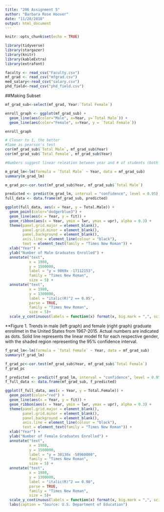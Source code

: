 ---
title: "206 Assignment 5"
author: "Barbara Rose Hoover"
date: "11/28/2018"
output: html_document
---

```{r setup, include=FALSE}
knitr::opts_chunk$set(echo = TRUE)
```


```{r library}
library(tidyverse)
library(stargazer)
library(knitr)
library(kableExtra)
library(extrafont)
```
```{r message=FALSE}
faculty <- read_csv("Faculty.csv")
mf_grad <- read_csv("mfgrad.csv")
med_salary<-read_csv("salary.csv")
phd_field<-read_csv("phd_field.csv")

```

##Making Subset 
```{r}
mf_grad_sub<-select(mf_grad, Year:`Total Female`)
```


```{r}
enroll_graph <- ggplot(mf_grad_sub) +
  geom_line(aes(color="Male", x=Year, y=`Total Male`)) +
  geom_line(aes(color="Female", x=Year, y = `Total Female`))

enroll_graph
```


```{r correlation coefficient}
# Closer to 1, the better 
#Same as pearson's test
cor(mf_grad_sub$`Total Male`, mf_grad_sub$Year)
cor(mf_grad_sub$`Total Female`, mf_grad_sub$Year)

#Numbers suggest linear releation between year and # of students (both genders) 
```

```{r linear model for male}
m_grad_lm<-lm(formula = `Total Male` ~ Year, data = mf_grad_sub)
summary(m_grad_lm)

```

```{r pearson, echo = FALSE}

m_grad_pc<-cor.test(mf_grad_sub$Year, mf_grad_sub$`Total Male`)

```

```{r graph, fig.height = 4, fig.width = 6, echo = FALSE}

predicted <- predict(m_grad_lm, interval = "confidence", level = 0.95)
full_data <- data.frame(mf_grad_sub, predicted)

ggplot(full_data, aes(x = Year, y = Total.Male)) + 
  geom_point(color="dodgerblue3") +
  geom_line(aes(x = Year, y = fit)) +
  geom_ribbon(aes(x = Year, ymin = lwr, ymax = upr), alpha = 0.3) +
  theme(panel.grid.major = element_blank(),
        panel.grid.minor = element_blank(),
        panel.background = element_blank(), 
        axis.line = element_line(colour = "black"), 
        text = element_text(family = "Times New Roman")) +
  xlab("Year") +
  ylab("Number of Male Graduates Enrolled") +
  annotate("text", 
           x = 1980, 
           y = 1500000, 
           label = "y = 9069x -17112153", 
           family = "Times New Roman", 
           size = 5) +
  annotate("text", 
           x = 1980, 
           y = 1300000, 
           label = "italic(R)^2 == 0.85", 
           parse = TRUE, 
           family = "Times New Roman", 
           size = 5)+
  scale_y_continuous(labels = function(x) format(x, big.mark = ",", scientific = FALSE), limits = c(260000,1720000))
```
\newline

**Figure 1. Trends in male (left graph) and female (right graph) graduate enrollmet in the United States from 1967-2015. Actual numbers are indicated as dots. Solid line represents the linear model fit for each respective gender, with the shaded region representing the 95% confidence interval. 


```{r linear model for female}
f_grad_lm<-lm(formula = `Total Female` ~ Year, data = mf_grad_sub)
summary(f_grad_lm)

```

```{r, female pearsons R, echo = FALSE}

f_grad_pc<-cor.test(mf_grad_sub$Year, mf_grad_sub$`Total Female`)
f_grad_pc

```

```{r female graph, fig.height = 4, fig.width = 6, echo = FALSE}

f_predicted <- predict(f_grad_lm, interval = "confidence", level = 0.95)
f_full_data <- data.frame(mf_grad_sub, f_predicted)

ggplot(f_full_data, aes(x = Year, y = Total.Female)) + 
  geom_point(color="red") +
  geom_line(aes(x = Year, y = fit)) +
  geom_ribbon(aes(x = Year, ymin = lwr, ymax = upr), alpha = 0.3) +
  theme(panel.grid.major = element_blank(),
        panel.grid.minor = element_blank(),
        panel.background = element_blank(), 
        axis.line = element_line(colour = "black"), 
        text = element_text(family = "Times New Roman")) +
  xlab("Year") +
  ylab("Number of Female Graduates Enrolled") +
  annotate("text", 
           x = 1980, 
           y = 1500000, 
           label = "y = 30130x -58960000", 
           family = "Times New Roman", 
           size = 5) +
  annotate("text", 
           x = 1980, 
           y = 1300000, 
           label = "italic(R)^2 == 0.98", 
           parse = TRUE, 
           family = "Times New Roman", 
           size = 5)+
  scale_y_continuous(labels = function(x) format(x, big.mark = ",", scientific = FALSE), limits = c(260000,1720000))+
  labs(caption = "Source: U.S. Department of Education")
```
